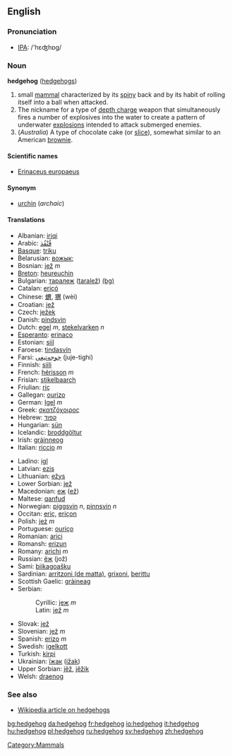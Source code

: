 ==English==
=== Pronunciation ===
*[[w:IPA|IPA]]: /'hɛʤhɒg/

=== Noun ===
'''hedgehog''' ([[hedgehogs]])

# small [[mammal]] characterized by its [[spiny]] back and by its habit of rolling itself into a ball when attacked.
# The nickname for a type of [[depth charge]] weapon that simultaneously fires a number of explosives into the water to create a pattern of underwater [[explosion]]s intended to attack submerged enemies.
# (''Australia'') A type of chocolate cake (or [[slice]]), somewhat similar to an American [[brownie]].

====Scientific names====
*[[Erinaceus europaeus]]

====Synonym====
*[[urchin]] (''archaic'')

====Translations====
{{top}}
*Albanian: [[iriqi]]
*Arabic: [[قنفذ|قُنْفُذ]]
*[[Basque]]: [[triku]]
*Belarusian: [[вожык;]]
*Bosnian: [[jež]] ''m''
*[[Breton]]: [[heureuchin]]
*Bulgarian: [[таралеж]] ([[taralež]]) [[:bg:таралеж|(bg)]]
*Catalan: [[eriçó]]
*Chinese: [[蝟]], [[猬]] (wèi)
*Croatian: [[jež]]
*Czech: [[ježek]]
*Danish: [[pindsvin]]
*Dutch: [[egel]] ''m'', [[stekelvarken]] ''n''
*[[Esperanto]]: [[erinaco]]
*Estonian: [[siil]]
*Faroese: [[tindasvín]]
*Farsi: [[جوجه‌تیغی]] (juje-tighi)
*Finnish: [[siili]]
*French: [[hérisson]] ''m''
*Frisian: [[stikelbaarch]]
*Friulian: [[riç]]
*Gallegan: [[ourizo]]
*German: [[Igel]] ''m''
*Greek: [[σκατζόχοιρος]]
*Hebrew: [[קפוד]]
*Hungarian: [[sün]]
*Icelandic: [[broddgöltur]]
*Irish: [[gráinneog]]
*Italian: [[riccio]] ''m''
{{mid}}
*Ladino: [[igl]]
*Latvian: [[ezis]]
*Lithuanian: [[ežys]]
*Lower Sorbian: [[jež]]
*Macedonian: [[еж]] ([[ež]])
*Maltese: [[qanfud]]
*Norwegian: [[piggsvin]] ''n'', [[pinnsvin]] ''n''
*Occitan: [[eriç]], [[eriçon]]
*Polish: [[jeż]] ''m''
*Portuguese: [[ouriço]]
*Romanian: [[arici]]
*Romansh: [[erizun]]
*Romany: [[arichi]] ''m''
*Russian: [[ёж]] (jož)
*Sami: [[biikagoašku]]
*Sardinian: [[arritzoni (de matta)]], [[grixoni]], [[berittu]]
*Scottish Gaelic: [[gràineag]]
*Serbian:
*:Cyrillic: [[jеж]] ''m''
*:Latin: [[jež]] ''m''
*Slovak: [[jež]]
*Slovenian: [[jež]] ''m''
*Spanish: [[erizo]] ''m''
*Swedish: [[igelkott]]
*Turkish: [[kirpi]]
*Ukrainian: [[їжак]] ([[ižak]])
*Upper Sorbian: [[jěž]], [[jěžik]]
*Welsh: [[draenog]]
{{bottom}}

===See also===
*[[w:hedgehog|Wikipedia article on hedgehogs]]

[[Category:Mammals]]

[[bg:hedgehog]]
[[da:hedgehog]]
[[fr:hedgehog]]
[[io:hedgehog]]
[[it:hedgehog]]
[[hu:hedgehog]]
[[pl:hedgehog]]
[[ru:hedgehog]]
[[sv:hedgehog]]
[[zh:hedgehog]]